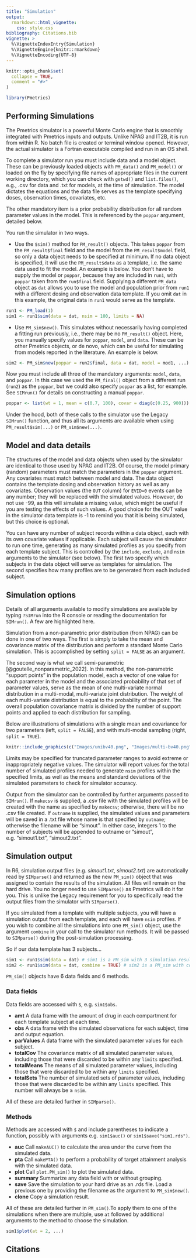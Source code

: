 ```yaml
---
title: "Simulation"
output: 
  rmarkdown::html_vignette:
    css: style.css
bibliography: Citations.bib
vignette: >
  %\VignetteIndexEntry{Simulation}
  %\VignetteEngine{knitr::rmarkdown}
  %\VignetteEncoding{UTF-8}
---
```


```r
knitr::opts_chunk$set(
  collapse = TRUE,
  comment = "#>"
)
```

```r
library(Pmetrics)
```

## Performing Simulations

The Pmetrics simulator is a powerful Monte Carlo engine that is smoothly integrated with Pmetrics inputs and 
outputs. Unlike NPAG and IT2B, it is run from within R. No batch file is created or terminal window opened. 
However, the actual simulator is a Fortran executable compiled and run in an OS shell.

To complete a simulator run you must include data and a model object. These can be previously loaded objects with `PM_data()` and `PM_model()` or loaded on the fly by specifying file names of appropriate files in the current working directory, which you can check with `getwd()` and `list.files()`, e.g., .csv for data and .txt for models, at the time of simulation. The model dictates the equations and the data file serves as the template specifying doses, observation times, covariates, etc.

The other mandatory item is a prior probability distribution for all random parameter values in the model. This is referenced by the `poppar` argument, detailed below.

You run the simulator in two ways.

* Use the `$sim()` method for `PM_result()` objects. This takes `poppar` from the `PM_result$final` field and the model from the `PM_result$model` field, so only a data object needs to be specified at minimum. If no data object is specified, it will use the `PM_result$data` as a template, i.e. the same data used to fit the model. An example is below. You don't have to supply the model or `poppar`, because they are included in `run1`, with `poppar` taken from the `run$final` field. Supplying a different `PM_data` object as `dat` allows you to use the model and population prior from `run1` with a different dosing and observation data template. If you omit `dat` in this example, the original data in `run1` would serve as the template.
```r
run1 <- PM_load(1)
sim1 <- run1$sim(data = dat, nsim = 100, limits = NA)
```
* Use `PM_sim$new()`. This simulates without necessarily having completed a fitting run previously, i.e., there may be no `PM_result()` object. Here, you manually specify values for `poppar`, `model`, and `data`. These can be other Pmetrics objects, or de novo, which can be useful for simulating from models reported in the literature. An example is below. 
```r
sim2 <- PM_sim$new(poppar = run2$final, data = dat, model = mod1, ...)
```
Now you must include all three of the mandatory arguments: `model`, `data`, and `poppar`. In this case we used the `PM_final()` object from a different run (`run2`) as the `poppar`, but we could also specify `poppar` as a list, for example. See `SIMrun()` for details on constructing a manual `poppar`.
```r
poppar <- list(wt = 1, mean = c(0.7, 100), covar = diag(c(0.25, 900)))
```

Under the hood, both of these calls to the simulator use the <span class="legacy">Legacy</span> `SIMrun()` function, and thus all its arguments are available when using `PM_result$sim(...)` or `PM_sim$new(...)`.

## Model and data details

The structures of the model and data objects when used by the simulator are identical to those used by NPAG and IT2B. Of course, the model primary (random) parameters must match the parameters in the `poppar` argument. Any covariates must match between model and data. The data object contains the template dosing 
and observation history as well as any covariates. Observation values (the `OUT` column) for `EVID=0` events can be 
any number; they will be replaced with the simulated values. However, do not use -99, as this will simulate a 
missing value, which might be useful if you are testing the effects of such values. A good choice for the OUT value 
in the simulator data template is -1 to remind you that it is being simulated, but this choice is optional.

You can have any number of subject records within a data object, each with its own covariate values if applicable. Each 
subject will cause the simulator to run one time, generating as many simulated profiles as you specify from each 
template subject. This is controlled by the `include`, `exclude`, and `nsim` arguments to the simulator (see below). The 
first two specify which subjects in the data object will serve as templates for simulation. The second specifies how 
many profiles are to be generated from each included subject.

## Simulation options

Details of all arguments available to modify simulations are available by typing `?SIMrun` into the R console or reading the documentation for `SIMrun()`. A few are highlighted here.

Simulation from a non-parametric prior distribution (from NPAG) can be
done in one of two ways. The first is simply to take the mean and covariance 
matrix of the distribution and perform a
standard Monte Carlo simulation. This is accomplished by setting `split = FALSE` as an argument. 

The second way is what we call semi-parametric [@goutelle_nonparametric_2022]. In this method, the non-parametric "support points" in the population model, each a
vector of one value for each parameter in the model and the associated
probability of that set of parameter values, serve as the mean of one
multi-variate normal distribution in a multi-modal, multi-variate joint
distribution. The weight of each multi-variate distribution is equal to
the probability of the point. The overall population covariance matrix
is divided by the number of support points and applied to each
distribution for sampling.

Below are illustrations of simulations with a single mean and covariance for two parameters (left, `split = FALSE`), and with multi-modal sampling (right, `split = TRUE`).

```r
knitr::include_graphics(c("Images/unibv40.png", "Images/multi-bv40.png"))
```
  
Limits may be specified for truncated parameter ranges to avoid extreme
or inappropriately negative values. The simulator will report values for the total number of simulated
profiles needed to generate `nsim` profiles within the specified limits,
as well as the means and standard deviations of the simulated parameters
to check for simulator accuracy.

Output from the simulator can be controlled by further arguments passed to `SIMrun()`. If `makecsv` is supplied, a .csv file with the simulated
profiles will be created with the name as specified by `makecsv`;
otherwise, there will be no .csv file created. If `outname` is supplied,
the simulated values and parameters will be saved in a .txt file whose
name is that specified by `outname`; otherwise the filename will be
"simout". In either case, integers 1 to the number of subjects will be appended to outname
or "simout", e.g. "simout1.txt", "simout2.txt".

## Simulation output

In <span class="r6">R6</span>, simulation output files (e.g. *simout1.txt*, *simout2.txt*) are automatically read by `SIMparse()` and returned as the new `PM_sim()` object that was assigned to contain the results of the simulation. All files will remain on the hard drive. You no longer need to use `SIMparse()` as Pmetrics will do it for you. This is unlike the <span class="legacy">Legacy</span> requirement for you to specifically read the output files from the simulator with `SIMparse()`. 

If you simulated from a template with multiple subjects, you will have a simulation output from each template, and each will have `nsim` profiles. If you wish to combine all the simulations into one `PM_sim()` object, use the argument `combine` in your call to the simulator run methods. It will be passed to `SIMparse()` during the post-simulation processing.

So if our data template has 3 subjects...
``` r
sim1 <- run1$sim(data = dat) # sim1 is a PM_sim with 3 simulation results
sim2 <- run1$sim(data = dat, combine = TRUE) # sim2 is a PM_sim with combined results
```

`PM_sim()` objects have 6 data fields and 6 methods.

### Data fields

Data fields are accessed with `$`, e.g. `sim1$obs`.

* **amt** A data frame with the amount of drug in each compartment for each template subject at each time.
* **obs** A data frame with the simulated observations for each subject, time and output equation.
* **parValues** A data frame with the simulated parameter values for each subject.
* **totalCov** The covariance matrix of all simulated parameter values, including those that were discarded to be within any `limits` specified.
* **totalMeans** The means of all simulated parameter values, including those that were discarded to be within any `limits` specified.
* **totalSets** The number of simulated sets of parameter values, including those that were discarded to be within any `limits` specified. This number will always be ≥ `nsim`.

All of these are detailed further in `SIMparse()`.

### Methods

Methods are accessed with `$` and include parentheses to indicate a function, possibly with arguments e.g. `sim1$auc()` or `sim1$save("sim1.rds")`.

* **auc** Call `makeAUC()` to calculate the area under the curve from the simulated data.
* **pta** Call `makePTA()` to perform a probability of target attainment analysis with the simulated data.
* **plot** Call `plot.PM_sim()` to plot the simulated data.
* **summary** Summarize any data field with or without grouping.
* **save** Save the simulation to your hard drive as an .rds file. Load a previous one by providing the filename as the argument to `PM_sim$new()`.
* **clone** Copy a simulation result.

All of these are detailed further in `PM_sim()`.To apply them to one of the  simulations when there are multiple, use `at` followed by additional arguments to the method to choose the simulation.

```r
sim1$plot(at = 2, ...)
```


## Citations


